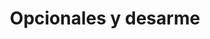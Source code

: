 ---
title: "Opcionales y desarme"
description: "Manuales para instalación de opcionales y desarme."
---